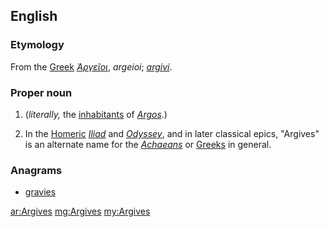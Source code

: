 ==English==
{{wikipedia}}

===Etymology===
From the [[Greek]] ''[[Ἀργεῖοι]]'', ''argeioi''; {{etyl|la}} ''[[argivi]]''.

===Proper noun===
{{en-proper noun}}

# {{plural of|Argive}} (''literally,'' the [[inhabitants]] of ''[[Argos]]''.)
# In the [[Homer]]ic ''[[Iliad]]'' and ''[[Odyssey]]'', and in later classical epics, "Argives" is an alternate name for the ''[[Achaeans]]'' or [[Greeks]] in general.

===Anagrams===
* [[gravies#English|gravies]]

[[ar:Argives]]
[[mg:Argives]]
[[my:Argives]]
